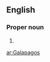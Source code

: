 ==English==

===Proper noun===
{{en-proper-noun}}

# {{alternative spelling of|Galápagos}}

[[ar:Galapagos]]